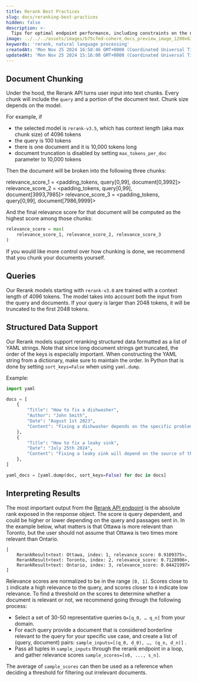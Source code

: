 ```yaml
---
title: Rerank Best Practices
slug: docs/reranking-best-practices
hidden: false
description: >-
  Tips for optimal endpoint performance, including constraints on the number of documents, tokens per document, and tokens per query.
image: ../../../assets/images/b75cfed-cohere_docs_preview_image_1200x630_copy.jpg
keywords: 'rerank, natural language processing'
createdAt: 'Mon Nov 25 2024 16:58:46 GMT+0000 (Coordinated Universal Time)'
updatedAt: 'Mon Nov 25 2024 15:16:00 GMT+0000 (Coordinated Universal Time)'
---
```

## Document Chunking

Under the hood, the Rerank API turns user input into text chunks. Every chunk will include the `query` and a portion of the document text. Chunk size depends on the model.

For example, if
- the selected model is `rerank-v3.5`, which has context length (aka max chunk size) of 4096 tokens
- the query is 100 tokens
- there is one document and it is 10,000 tokens long
- document truncation is disabled by setting `max_tokens_per_doc` parameter to 10,000 tokens

Then the document will be broken into the following three chunks:

relevance_score_1 = <padding_tokens, query[0,99], document[0,3992]>
relevance_score_2 = <padding_tokens, query[0,99], document[3993,7985]>
relevance_score_3 = <padding_tokens, query[0,99], document[7986,9999]>

And the final relevance score for that document will be computed as the highest score among those chunks:
```python
relevance_score = max(
    relevance_score_1, relevance_score_2, relevance_score_3
)
```

If you would like more control over how chunking is done, we recommend that you chunk your documents yourself.

## Queries

Our Rerank models starting with `rerank-v3.0` are trained with a context length of 4096 tokens. The model takes into account both the input from the query and documents. If your query is larger than 2048 tokens, it will be truncated to the first 2048 tokens.

## Structured Data Support

Our Rerank models support reranking structured data formatted as a list of YAML strings. Note that since long document strings get truncated, the order of the keys is especially important. When constructing the YAML string from a dictionary, make sure to maintain the order. In Python that is done by setting `sort_keys=False` when using `yaml.dump`.

Example:
```python
import yaml

docs = [
    {
        "Title": "How to fix a dishwasher",
        "Author": "John Smith",
        "Date": "August 1st 2023",
        "Content": "Fixing a dishwasher depends on the specific problem you're facing. Here are some common issues and their potential solutions:....",
    },
    {
        "Title": "How to fix a leaky sink",
        "Date": "July 25th 2024",
        "Content": "Fixing a leaky sink will depend on the source of the leak. Here are general steps you can take to address common types of sink leaks:.....",
    },
]

yaml_docs = [yaml.dump(doc, sort_keys=False) for doc in docs]
```

## Interpreting Results

The most important output from the [Rerank API endpoint](/reference/rerank-1) is the absolute rank exposed in the response object. The score is query dependent, and could be higher or lower depending on the query and passages sent in. In the example below, what matters is that Ottawa is more relevant than Toronto, but the user should not assume that Ottawa is two times more relevant than Ontario.

```
[
	RerankResult<text: Ottawa, index: 1, relevance_score: 0.9109375>,
	RerankResult<text: Toronto, index: 2, relevance_score: 0.7128906>,
	RerankResult<text: Ontario, index: 3, relevance_score: 0.04421997>
]
```

Relevance scores are normalized to be in the range `[0, 1]`. Scores close to `1` indicate a high relevance to the query, and scores closer to `0` indicate low relevance. To find a threshold on the scores to determine whether a document is relevant or not, we recommend going through the following process:

- Select a set of 30-50 representative queries `Q=[q_0, … q_n]` from your domain.
- For each query provide a document that is considered borderline relevant to the query for your specific use case, and create a list of (query, document) pairs: `sample_inputs=[(q_0, d_0), …, (q_n, d_n)]` .
- Pass all tuples in `sample_inputs` through the rerank endpoint in a loop, and gather relevance scores `sample_scores=[s0, ..., s_n]`.

The average of `sample_scores` can then be used as a reference when deciding a threshold for filtering out irrelevant documents.
